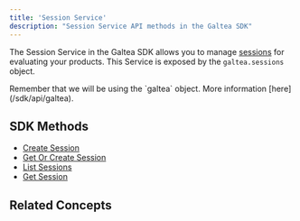 ```yaml
---
title: 'Session Service'
description: "Session Service API methods in the Galtea SDK"
---
```



The Session Service in the Galtea SDK allows you to manage [sessions](/concepts/session) for evaluating your products.
This Service is exposed by the `galtea.sessions` object.

<Info>
  Remember that we will be using the `galtea` object. More information [here](/sdk/api/galtea).
</Info>

## SDK Methods
- [Create Session](/sdk/api/session/create)
- [Get Or Create Session](/sdk/api/session/get-or-create)
- [List Sessions](/sdk/api/session/list)
- [Get Session](/sdk/api/session/get)

## Related Concepts
<SessionCard />
